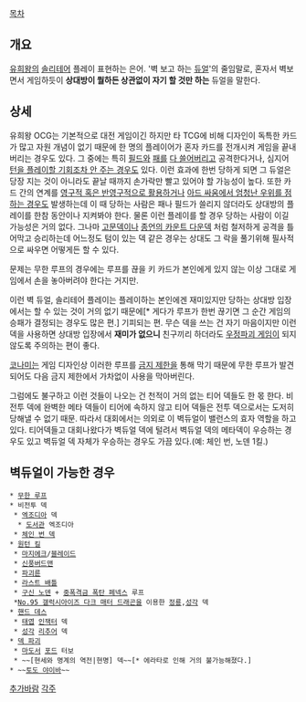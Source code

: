 [[목차]]

== 개요 ==
[[유희왕/OCG|유희왕]]의 [[솔리테어]] 플레이 표현하는 은어.
'벽 보고 하는 [[듀얼]]'의 줄임말로, 혼자서 벽보면서 게임하듯이 '''상대방이 뭘하든 상관없이 자기 할 것만 하는''' 듀얼을 말한다.

== 상세 ==
유희왕 OCG는 기본적으로 대전 게임이긴 하지만 타 TCG에 비해 디자인이 독특한 카드가 많고 자원 개념이 없기 때문에 한 명의 플레이어가 혼자 카드를 전개시켜 게임을 끝내버리는 경우도 있다. 그 중에는 특히 [[카오스 엠페러 드래곤 -종언-|필드와]] [[해룡신-네오다이달로스|패를]] [[천마신#s-3|다 쓸어버리고]] 공격한다거나, 심지어 [[아르카나 포스 XXI-더 월드|턴을 플레이할 기회조차 안 주는 경우]]도 있다. 이런 효과에 한번 당하게 되면 그 듀얼은 당장 지는 것이 아니라도 끝날 때까지 손가락만 빨고 있어야 할 가능성이 높다. 또한 카드 간의 연계를 [[유희왕/무한 루프|영구적 혹은 반영구적으로 활용하거나]] [[마도서의 신판|아드 싸움에서 엄청난 우위를 점하는 경우]]도 발생하는데 이 때 당하는 사람은 패나 필드가 쓸리지 않더라도 상대방의 플레이를 한참 동안이나 지켜봐야 한다. 물론 이런 플레이를 할 경우 당하는 사람이 이길 가능성은 거의 없다. 그나마 [[고문]]덱이나 [[종언의 카운트 다운]]덱 처럼 철저하게 공격을 틀어막고 승리하는데 어느정도 텀이 있는 덱 같은 경우는 상대도 그 락을 풀기위해 필사적으로 싸우면 어떻게든 할 수 있다. 

문제는 무한 루프의 경우에는 루프를 끊을 키 카드가 본인에게 있지 않는 이상 그대로 게임에서 손을 놓아버려야 한다는 거지만. 

이런 벽 듀얼, 솔리테어 플레이는 플레이하는 본인에겐 재미있지만 당하는 상대방 입장에서는 할 수 있는 것이 거의 없기 때문에[* 게다가 루프가 한번 끊기면 그 순간 게임의 승패가 결정되는 경우도 많은 편.] 기피되는 편. 무슨 덱을 쓰는 건 자기 마음이지만 이런 덱을 사용하면 상대방 입장에서 '''재미가 없으니''' 친구끼리 하더라도 [[우정파괴 게임]]이 되지 않도록 주의하는 편이 좋다. 

[[코나미]]는 게임 디자인상 이러한 루프를 [[유희왕 OCG 금지제한|금지 제한]]을 통해 막기 때문에 무한 루프가 발견되어도 다음 금지 제한에서 가차없이 사용을 막아버린다. 

그럼에도 불구하고 이런 것들이 나오는 건 천적이 거의 없는 티어 덱들도 한 몫 한다. 비전투 덱에 완벽한 메타 덱들이 티어에 속하지 않고 티어 덱들은 전투 덱으로서는 도저히 당해낼 수 없기 때문. 따라서 대회에서는 의외로 이 벽듀얼이 밸런스의 효자 역할을 하고 있다. 티어덱들고 대회나왔다가 벽듀얼 덱에 털려서 벽듀얼 덱의 메타덱이 우승하는 경우도 있고 벽듀얼 덱 자체가 우승하는 경우도 가끔 있다.(예: 체인 번, 노덴 1킬.)

== 벽듀얼이 가능한 경우 ==
 * [[유희왕/무한 루프|무한 루프]]
 * 비전투 덱
  * [[엑조디아]] 덱
   * [[왕립 마법도서관|도서관]] 엑조디아
  * [[체인 번 덱]]
 * [[원턴 킬#s-2.1|원턴 킬]]
  * [[매지컬 익스플로전|마지에크]]/[[블레이드]]
  * [[안개 골짜기의 신풍|신풍]][[A.제넥스 버드맨|버드맨]]
  * [[파괴륜]]
  * [[라스트 배틀]]
  * [[구신 노덴]] + [[중폭격금 폭탄 페넥스]] 루프
  *[[No.95 갤럭시아이즈 다크 매터 드래곤]]을 이용한 [[정룡]],[[성각]] 덱
 * [[핸드 데스]]
  * [[태엽]] [[인잭터]] 덱
  * [[성각]] [[리추어]] 덱
 * [[덱 파괴]]
  * [[달의 서|마]][[태양의 서|도]][[개기일식의 서|서]] [[메타모르 포트|포]][[카오스 포드|드]] 터보
  * ~~[현세와 명계의 역전|현명] 덱~~[* 에라타로 인해 거의 불가능해졌다.]
 * ~~[[토도 야이바]]~~ 
[[추가바람]]
[[각주]]
